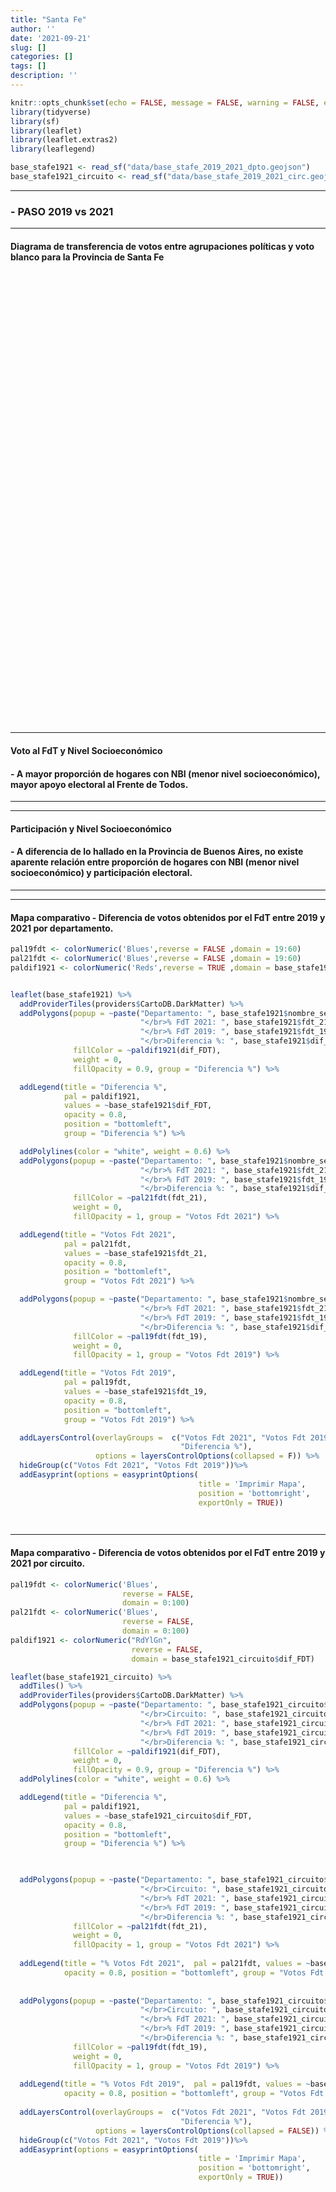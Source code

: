 ```yaml
---
title: "Santa Fe"
author: ''
date: '2021-09-21'
slug: []
categories: []
tags: []
description: ''
---
```


```r

knitr::opts_chunk$set(echo = FALSE, message = FALSE, warning = FALSE, error = FALSE)
library(tidyverse)
library(sf)
library(leaflet)
library(leaflet.extras2)
library(leaflegend)

base_stafe1921 <- read_sf("data/base_stafe_2019_2021_dpto.geojson")
base_stafe1921_circuito <- read_sf("data/base_stafe_2019_2021_circ.geojson")

```

----------

### -  PASO 2019 vs 2021

----------

#### **Diagrama de transferencia de votos entre agrupaciones políticas y voto blanco para la Provincia de Santa Fe**


```{=html }
<div class="flourish-embed flourish-sankey" data-src="visualisation/7291369"style = "height: 720px; width: 1050px;"><script src="https://public.flourish.studio/resources/embed.js"></script></div>
```

---------

#### **Voto al FdT y Nivel Socioeconómico**



#### -    A mayor proporción de hogares con NBI (menor nivel socioeconómico), mayor apoyo electoral al Frente de Todos.

---------

```{=html }
<div class="flourish-embed flourish-scatter" data-src="visualisation/7323684"><script src="https://public.flourish.studio/resources/embed.js"></script></div>

```

---------

#### **Participación y Nivel Socioeconómico**


#### -    A diferencia de lo hallado en la Provincia de Buenos Aires, no existe aparente relación entre proporción de hogares con NBI (menor nivel socioeconómico) y participación electoral.


----------

```{=html }
<div class="flourish-embed flourish-scatter" data-src="visualisation/7323685"><script src="https://public.flourish.studio/resources/embed.js"></script></div>

```

---------

#### **Mapa comparativo - Diferencia de votos obtenidos por el FdT entre 2019 y 2021 por departamento**.

```r

pal19fdt <- colorNumeric('Blues',reverse = FALSE ,domain = 19:60)
pal21fdt <- colorNumeric('Blues',reverse = FALSE ,domain = 19:60)
paldif1921 <- colorNumeric('Reds',reverse = TRUE ,domain = base_stafe1921$dif_FDT)


leaflet(base_stafe1921) %>%
  addProviderTiles(providers$CartoDB.DarkMatter) %>%
  addPolygons(popup = ~paste("Departamento: ", base_stafe1921$nombre_seccion,
                             "</br>% FdT 2021: ", base_stafe1921$fdt_21,
                             "</br>% FdT 2019: ", base_stafe1921$fdt_19,
                             "</br>Diferencia %: ", base_stafe1921$dif_FDT),
              fillColor = ~paldif1921(dif_FDT),
              weight = 0,
              fillOpacity = 0.9, group = "Diferencia %") %>%

  addLegend(title = "Diferencia %",
            pal = paldif1921,
            values = ~base_stafe1921$dif_FDT,
            opacity = 0.8,
            position = "bottomleft",
            group = "Diferencia %") %>%

  addPolylines(color = "white", weight = 0.6) %>%
  addPolygons(popup = ~paste("Departamento: ", base_stafe1921$nombre_seccion,
                             "</br>% FdT 2021: ", base_stafe1921$fdt_21,
                             "</br>% FdT 2019: ", base_stafe1921$fdt_19,
                             "</br>Diferencia %: ", base_stafe1921$dif_FDT),
              fillColor = ~pal21fdt(fdt_21),
              weight = 0,
              fillOpacity = 1, group = "Votos Fdt 2021") %>%

  addLegend(title = "Votos Fdt 2021",
            pal = pal21fdt,
            values = ~base_stafe1921$fdt_21,
            opacity = 0.8,
            position = "bottomleft",
            group = "Votos Fdt 2021") %>%

  addPolygons(popup = ~paste("Departamento: ", base_stafe1921$nombre_seccion,
                             "</br>% FdT 2021: ", base_stafe1921$fdt_21,
                             "</br>% FdT 2019: ", base_stafe1921$fdt_19,
                             "</br>Diferencia %: ", base_stafe1921$dif_FDT),
              fillColor = ~pal19fdt(fdt_19),
              weight = 0,
              fillOpacity = 1, group = "Votos Fdt 2019") %>%

  addLegend(title = "Votos Fdt 2019",
            pal = pal19fdt,
            values = ~base_stafe1921$fdt_19,
            opacity = 0.8,
            position = "bottomleft",
            group = "Votos Fdt 2019") %>%

  addLayersControl(overlayGroups =  c("Votos Fdt 2021", "Votos Fdt 2019",
                                      "Diferencia %"),
                   options = layersControlOptions(collapsed = F)) %>%
  hideGroup(c("Votos Fdt 2021", "Votos Fdt 2019"))%>%
  addEasyprint(options = easyprintOptions(
                                          title = 'Imprimir Mapa',
                                          position = 'bottomright',
                                          exportOnly = TRUE))

 
```



---------

#### **Mapa comparativo - Diferencia de votos obtenidos por el FdT entre 2019 y 2021 por circuito**.

```r

pal19fdt <- colorNumeric('Blues',
                         reverse = FALSE,
                         domain = 0:100)
pal21fdt <- colorNumeric('Blues',
                         reverse = FALSE,
                         domain = 0:100)
paldif1921 <- colorNumeric("RdYlGn",
                           reverse = FALSE, 
                           domain = base_stafe1921_circuito$dif_FDT)

leaflet(base_stafe1921_circuito) %>%
  addTiles() %>% 
  addProviderTiles(providers$CartoDB.DarkMatter) %>%
  addPolygons(popup = ~paste("Departamento: ", base_stafe1921_circuito$depto,
                             "</br>Circuito: ", base_stafe1921_circuito$circuito,
                             "</br>% FdT 2021: ", base_stafe1921_circuito$fdt_21,
                             "</br>% FdT 2019: ", base_stafe1921_circuito$fdt_19,
                             "</br>Diferencia %: ", base_stafe1921_circuito$dif_FDT),
              fillColor = ~paldif1921(dif_FDT),
              weight = 0,
              fillOpacity = 0.9, group = "Diferencia %") %>%
  addPolylines(color = "white", weight = 0.6) %>%

  addLegend(title = "Diferencia %", 
            pal = paldif1921,
            values = ~base_stafe1921_circuito$dif_FDT,
            opacity = 0.8,
            position = "bottomleft", 
            group = "Diferencia %") %>%


  
  addPolygons(popup = ~paste("Departamento: ", base_stafe1921_circuito$depto,
                             "</br>Circuito: ", base_stafe1921_circuito$circuito,
                             "</br>% FdT 2021: ", base_stafe1921_circuito$fdt_21,
                             "</br>% FdT 2019: ", base_stafe1921_circuito$fdt_19,
                             "</br>Diferencia %: ", base_stafe1921_circuito$dif_FDT),
              fillColor = ~pal21fdt(fdt_21),
              weight = 0,
              fillOpacity = 1, group = "Votos Fdt 2021") %>%
  
  addLegend(title = "% Votos Fdt 2021",  pal = pal21fdt, values = ~base_stafe1921_circuito$fdt_21,
            opacity = 0.8, position = "bottomleft", group = "Votos Fdt 2021", ) %>%
  
  
  addPolygons(popup = ~paste("Departamento: ", base_stafe1921_circuito$depto,
                             "</br>Circuito: ", base_stafe1921_circuito$circuito,
                             "</br>% FdT 2021: ", base_stafe1921_circuito$fdt_21,
                             "</br>% FdT 2019: ", base_stafe1921_circuito$fdt_19,
                             "</br>Diferencia %: ", base_stafe1921_circuito$dif_FDT),
              fillColor = ~pal19fdt(fdt_19),
              weight = 0,
              fillOpacity = 1, group = "Votos Fdt 2019") %>%
  
  addLegend(title = "% Votos Fdt 2019",  pal = pal19fdt, values = ~base_stafe1921_circuito$fdt_19,
            opacity = 0.8, position = "bottomleft", group = "Votos Fdt 2019" ) %>%
  
  addLayersControl(overlayGroups =  c("Votos Fdt 2021", "Votos Fdt 2019",
                                      "Diferencia %"),
                   options = layersControlOptions(collapsed = FALSE)) %>%
  hideGroup(c("Votos Fdt 2021", "Votos Fdt 2019"))%>%
  addEasyprint(options = easyprintOptions(
                                          title = 'Imprimir Mapa',
                                          position = 'bottomright',
                                          exportOnly = TRUE))

```

